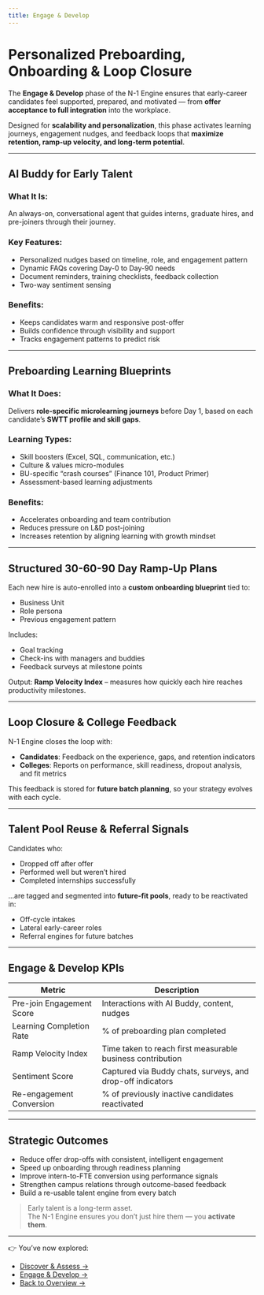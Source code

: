 ```yaml
---
title: Engage & Develop 
---
```

# Personalized Preboarding, Onboarding & Loop Closure

The **Engage & Develop** phase of the N-1 Engine ensures that early-career candidates feel supported, prepared, and motivated — from **offer acceptance to full integration** into the workplace.

Designed for **scalability and personalization**, this phase activates learning journeys, engagement nudges, and feedback loops that **maximize retention, ramp-up velocity, and long-term potential**.

---

## AI Buddy for Early Talent

### What It Is:
An always-on, conversational agent that guides interns, graduate hires, and pre-joiners through their journey.

### Key Features:
- Personalized nudges based on timeline, role, and engagement pattern
- Dynamic FAQs covering Day-0 to Day-90 needs
- Document reminders, training checklists, feedback collection
- Two-way sentiment sensing

### Benefits:
- Keeps candidates warm and responsive post-offer
- Builds confidence through visibility and support
- Tracks engagement patterns to predict risk

---

## Preboarding Learning Blueprints

### What It Does:
Delivers **role-specific microlearning journeys** before Day 1, based on each candidate’s **SWTT profile and skill gaps**.

### Learning Types:
- Skill boosters (Excel, SQL, communication, etc.)
- Culture & values micro-modules
- BU-specific “crash courses” (Finance 101, Product Primer)
- Assessment-based learning adjustments

### Benefits:
- Accelerates onboarding and team contribution
- Reduces pressure on L&D post-joining
- Increases retention by aligning learning with growth mindset

---

## Structured 30-60-90 Day Ramp-Up Plans

Each new hire is auto-enrolled into a **custom onboarding blueprint** tied to:
- Business Unit
- Role persona
- Previous engagement pattern

Includes:
- Goal tracking
- Check-ins with managers and buddies
- Feedback surveys at milestone points

Output: **Ramp Velocity Index** – measures how quickly each hire reaches productivity milestones.

---

## Loop Closure & College Feedback

N-1 Engine closes the loop with:
- **Candidates**: Feedback on the experience, gaps, and retention indicators
- **Colleges**: Reports on performance, skill readiness, dropout analysis, and fit metrics

This feedback is stored for **future batch planning**, so your strategy evolves with each cycle.

---

## Talent Pool Reuse & Referral Signals

Candidates who:
- Dropped off after offer
- Performed well but weren’t hired
- Completed internships successfully

…are tagged and segmented into **future-fit pools**, ready to be reactivated in:
- Off-cycle intakes
- Lateral early-career roles
- Referral engines for future batches

---

## Engage & Develop KPIs

| Metric | Description |
|--------|-------------|
| Pre-join Engagement Score | Interactions with AI Buddy, content, nudges |
| Learning Completion Rate | % of preboarding plan completed |
| Ramp Velocity Index | Time taken to reach first measurable business contribution |
| Sentiment Score | Captured via Buddy chats, surveys, and drop-off indicators |
| Re-engagement Conversion | % of previously inactive candidates reactivated |

---

## Strategic Outcomes

- Reduce offer drop-offs with consistent, intelligent engagement  
- Speed up onboarding through readiness planning  
- Improve intern-to-FTE conversion using performance signals  
- Strengthen campus relations through outcome-based feedback  
- Build a re-usable talent engine from every batch

> Early talent is a long-term asset.  
> The N-1 Engine ensures you don’t just hire them — you **activate them**.

---

👉 You’ve now explored:
- [Discover & Assess →](/n1-engine/discover-assess)
- [Engage & Develop →](/n1-engine/engage-develop)
- [Back to Overview →](/n1-engine/overview)
